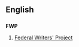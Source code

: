 ==English==
==={{initialism}}===
'''FWP'''
# {{US}} [[w:Federal Writers' Project|Federal Writers' Project]]